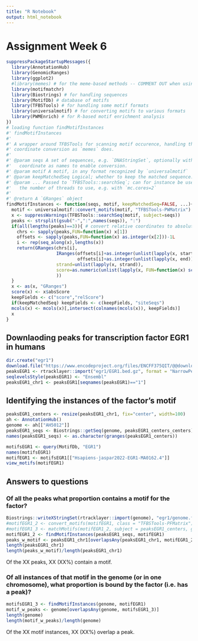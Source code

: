 ```yaml
---
title: "R Notebook"
output: html_notebook
---
```

# Assignment Week 6
```r
suppressPackageStartupMessages({
  library(AnnotationHub)
  library(GenomicRanges)
  library(ggplot2)
  #library(memes) # for the meme-based methods -- COMMENT OUT when using alternatives
  library(motifmatchr)
  library(Biostrings) # for handling sequences
  library(MotifDb) # database of motifs
  library(TFBSTools) # for handling some motif formats
  library(universalmotif) # for converting motifs to various formats
  library(PWMEnrich) # for R-based motif enrichment analysis
})
# loading function findMotifInstances
#' findMotifInstances
#'
#' A wrapper around TFBSTools for scanning motif occurence, handling the
#' coordinate conversion as `memes` does.
#'
#' @param seqs A set of sequences, e.g. `DNAStringSet`, optionally with
#'   coordinate as names to enable conversion.
#' @param motif A motif, in any format recognized by `universalmotif`
#' @param keepMatchedSeq Logical; whether to keep the matched sequence.
#' @param ... Passed to `TFBSTools::searchSeq`; can for instance be used to set
#'   the number of threads to use, e.g. with `mc.cores=2`
#'
#' @return A `GRanges` object
findMotifInstances <- function(seqs, motif, keepMatchedSeq=FALSE, ...){
  motif <- universalmotif::convert_motifs(motif, "TFBSTools-PWMatrix")
  x <- suppressWarnings(TFBSTools::searchSeq(motif, subject=seqs))
  peaks <- strsplit(gsub("-",":",names(seqs)), ":")
  if(all(lengths(peaks)==3)){ # convert relative coordinates to absolute
    chrs <- sapply(peaks,FUN=function(x) x[1])
    offsets <- sapply(peaks,FUN=function(x) as.integer(x[2]))-1L
    i <- rep(seq_along(x),lengths(x))
    return(GRanges(chrs[i],
                   IRanges(offsets[i]+as.integer(unlist(lapply(x, start))),
                           offsets[i]+as.integer(unlist(lapply(x, end)))),
                   strand=unlist(lapply(x, strand)),
                   score=as.numeric(unlist(lapply(x, FUN=function(x) score(x))))
                   ))
  }
  x <- as(x, "GRanges")
  score(x) <- x$absScore
  keepFields <- c("score","relScore")
  if(keepMatchedSeq) keepFields <- c(keepFields, "siteSeqs")
  mcols(x) <- mcols(x)[,intersect(colnames(mcols(x)), keepFields)]
  x
}
```

## Downlaoding peaks for transcription factor EGR1 in humans
```r
dir.create("egr1")
download.file("https://www.encodeproject.org/files/ENCFF375QIT/@@download/ENCFF375QIT.bed.gz", "egr1/EGR1.bed.gz")
peaksEGR1 <- rtracklayer::import("egr1/EGR1.bed.gz", format = "NarrowPeak")
seqlevelsStyle(peaksEGR1) <- "Ensembl"
peaksEGR1_chr1 <- peaksEGR1[seqnames(peaksEGR1)=="1"]
```

## Identifying the instances of the factor's motif
```r
peaksEGR1_centers <- resize(peaksEGR1_chr1, fix="center", width=100)
ah <- AnnotationHub()
genome <- ah[["AH5012"]]
peaksEGR1_seqs <- Biostrings::getSeq(genome, peaksEGR1_centers_centers)
names(peaksEGR1_seqs) <- as.character(granges(peaksEGR1_centers))
```

```r
motifsEGR1 <- query(MotifDb, "EGR1")
names(motifsEGR1)
motifEGR1 <- motifsEGR1[["Hsapiens-jaspar2022-EGR1-MA0162.4"]]
view_motifs(motifEGR1)

```

## Answers to questions
### Of all the peaks what proportion contains a motif for the factor?
```r
Biostrings::writeXStringSet(rtracklayer::import(genome), "egr1/genome.fa")
#motifEGR1_2 <- convert_motifs(motifEGR1, class = "TFBSTools-PFMatrix")
#motifEGR1_3 <- matchMotifs(motifEGR1_2, subject = peaksEGR1_centers, genome = Rsamtools::FaFile("genome.fa"), out = "positions")
motifEGR1_2 <- findMotifInstances(peaksEGR1_seqs, motifEGR1)
peaks_w_motif <- peaksEGR1_chr1[overlapsAny(peaksEGR1_chr1, motifEGR1_2)]
length(peaksEGR1_chr1)
length(peaks_w_motif)/length(peaksEGR1_chr1)
```
Of the XX peaks, XX (XX%) contain a motif.

### Of all instances of that motif in the genome (or in one chromosome), what proportion is bound by the factor (i.e. has a peak)?
```r
motifsEGR1_3 <- findMotifInstances(genome, motifEGR1)
motif_w_peaks <- genome[overlapsAny(genome, motifsEGR1_3)]
length(genome)
length(motif_w_peaks)/length(genome)
```
Of the XX motif instances, XX (XX%) overlap a peak.